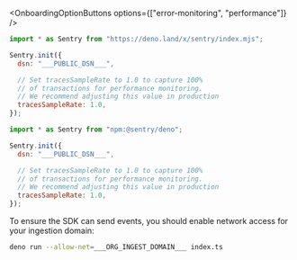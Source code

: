 <OnboardingOptionButtons options={["error-monitoring", "performance"]} />

```javascript {tabTitle: Deno}  {"onboardingOptions": {"performance": "5-9" }}
import * as Sentry from "https://deno.land/x/sentry/index.mjs";

Sentry.init({
  dsn: "___PUBLIC_DSN___",

  // Set tracesSampleRate to 1.0 to capture 100%
  // of transactions for performance monitoring.
  // We recommend adjusting this value in production
  tracesSampleRate: 1.0,
});
```

```javascript {tabTitle:npm} {"onboardingOptions": {"performance": "5-9" }}
import * as Sentry from "npm:@sentry/deno";

Sentry.init({
  dsn: "___PUBLIC_DSN___",

  // Set tracesSampleRate to 1.0 to capture 100%
  // of transactions for performance monitoring.
  // We recommend adjusting this value in production
  tracesSampleRate: 1.0,
});
```

To ensure the SDK can send events, you should enable network access for your
ingestion domain:

```bash
deno run --allow-net=___ORG_INGEST_DOMAIN___ index.ts
```

